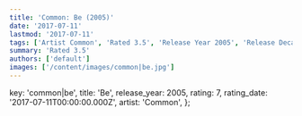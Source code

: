 ```yaml
---
title: 'Common: Be (2005)'
date: '2017-07-11'
lastmod: '2017-07-11'
tags: ['Artist Common', 'Rated 3.5', 'Release Year 2005', 'Release Decade 2000']
summary: 'Rated 3.5'
authors: ['default']
images: ['/content/images/common|be.jpg']
---
```


  key: 'common|be',
  title: 'Be',
  release_year: 2005,
  rating: 7,
  rating_date: '2017-07-11T00:00:00.000Z',
  artist: 'Common',
};

<MusicRating data={data} />
